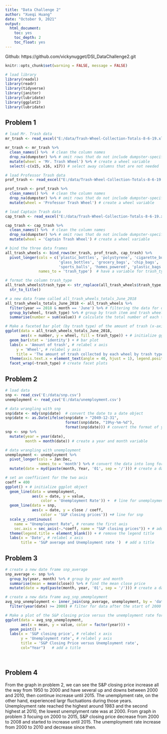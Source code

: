 ---
title: "Data Challenge 2"
author: "Xueqi Huang"
date: "October 9, 2021"
output:
  html_document:
    toc: yes
    toc_depth: 2
    toc_float: yes
---
Github: https://github.com/vickynugget/DSI_DataChallenge2.git

```{r setup, include=FALSE} 
knitr::opts_chunk$set(warning = FALSE, message = FALSE) 
```

```{r}
# load library
library(readxl)
library(readr)
library(tidyverse)
library(janitor)
library(lubridate) 
library(ggplot2)
library(lubridate)
```

## Problem 1
```{r}
# load Mr. Trash data
mr_trash <- read_excel("E:/data/Trash-Wheel-Collection-Totals-8-6-19.xlsx", sheet = 'Mr. Trash Wheel')

mr_trash <- mr_trash %>%
  clean_names() %>%  # clean the column names
  drop_na(dumpster) %>% # omit rows that do not include dumpster-specific data
  mutate(wheel = 'Mr. Trash Wheel') %>% # create a wheel variable
  select(-c(x15, x16, x17)) # select away columns that are not needed

```

```{r}
# load Professor Trash data
prof_trash <- read_excel("E:/data/Trash-Wheel-Collection-Totals-8-6-19.xlsx", sheet = 'Professor Trash Wheel')

prof_trash <- prof_trash %>%
  clean_names() %>%  # clean the column names
  drop_na(dumpster) %>% # omit rows that do not include dumpster-specific data
  mutate(wheel = 'Professor Trash Wheel') # create a wheel variable 
```

```{r}
# load Captain Trash data
cap_trash <- read_excel("E:/data/Trash-Wheel-Collection-Totals-8-6-19.xlsx", sheet = 'Captain Trash Wheel')

cap_trash <- cap_trash %>%
  clean_names() %>%  # clean the column names
  drop_na(dumpster) %>% # omit rows that do not include dumpster-specific data
  mutate(wheel = 'Captain Trash Wheel') # create a wheel variable 
```

```{r}
# bind the three data frames
all_trash_wheels <- bind_rows(mr_trash, prof_trash, cap_trash) %>% 
  pivot_longer(cols = c('plastic_bottles', 'polystyrene', 'cigarette_butts', 
                        'glass_bottles', 'grocery_bags', 'chip_bags', 
                        'sports_balls', 'homes_powered', 'plastic_bags'), # pivot to long format
               names_to = 'trash_type')  # have a variable for trash_type 

# format the column trash_type
all_trash_wheels$trash_type <- str_replace(all_trash_wheels$trash_type, '_', ' ') %>%
  str_to_title()

# a new data frame called all_trash_wheels_totals_June_2018
all_trash_wheels_totals_June_2018 <- all_trash_wheels %>%
  filter(year == 2018 & month == 'June') %>% # filtering the data for only June 2018
  group_by(wheel, trash_type) %>% # group by trash item and trash wheel
  summarise(number = sum(value)) # calculate the total number of each trash item  by each trash wheel
```

```{r}
# Make a faceted bar plot (by trash type) of the amount of trash (x-axis) collected by each wheel (y-axis)
ggplot(data = all_trash_wheels_totals_June_2018, 
       aes(x = number, y = wheel, fill = trash_type)) + # initialize ggplot object
  geom_bar(stat = 'identity') + # bar plot
  labs(x = 'Amount of trash', # relabel x axis
     y = 'Wheel', # relabel y axis
     title = 'The amount of trash collected by each wheel by trash type') +  # add a title
  theme(axis.text.x = element_text(angle = 40, hjust = 1), legend.position = "none") + # remove the legend
  facet_wrap(~trash_type) # create facet plots
```

## Problem 2
```{r}
# load data
snp <- read_csv('E:/data/snp.csv')
unemployment <- read_csv('E:/data/unemployment.csv')

# data wrangling with snp
snp$date <- mdy(snp$date)  # convert the date to a date object
snp$date <- as.Date(ifelse(snp$date > "2049-12-31", 
                           format(snp$date, "19%y-%m-%d"), 
                           format(snp$date))) # convert the format of years smaller than 1968
snp <- snp %>% 
  mutate(year = year(date), 
         month = month(date)) # create a year and month variable

# data wrangling with unemployment
unemployment <- unemployment %>%
  pivot_longer(cols = Jan:Dec, 
               names_to = 'month') %>% # convert the data into long format.
  mutate(date = myd(paste(month, Year, '01', sep = '/'))) # create a date column that takes the month, year and the first day of the month
```

```{r}
# set an coefficient for the two axis
coeff = 400 
ggplot() + # initialize ggplot object
  geom_line(data = unemployment, 
            aes(x = date, y = value,
                color = 'Unemployment Rate')) +  # line for unemployment
  geom_line(data = snp, 
            aes(x = date, y = close / coeff, 
                color = 'S&P closing prices')) +# line for snp
  scale_y_continuous(
    name = "Unemployment Rate", # rename the first axis
    sec.axis = sec_axis(~.*coeff, name = "S&P closing prices")) + # add and rename the second axis
  theme(legend.title = element_blank()) + # remove the legend title
  labs(x = 'Date', # relabel x axis
       title = 'S&P average and Unemployment rate ')  # add a title
```

## Problem 3
```{r}
# create a new date frame snp_average
snp_average <- snp %>%
  group_by(year, month) %>% # group by year and month
  summarise(mean = mean(close)) %>% # find the mean close price
  mutate(date = myd(paste(month, year, '01', sep = '/'))) # create a date column that takes the month, year and the first day of the month

# create a new data frame avg_snp_umemployment
avg_snp_unemployment <- inner_join(snp_average, unemployment, by = 'date') %>% # join with the unemployment data
  filter(year(date) >= 2000) # filter for data after the start of 2000

# Make a plot of the S&P closing price versus the unemployment rate for these years
ggplot(data = avg_snp_unemployment, 
       aes(x = mean, y = value, color = factor(year))) +
  geom_point() + 
  labs(x = 'S&P closing price', # relabel x axis
       y = 'Unemployment rate', # relabel y axis
       title = 'S&P Closing Price versus Unemployment rate', 
       col="Year")   # add a title 
  
  
```

## Problem 4

From the graph in problem 2, we can see the S&P closing price increase all the way from 1950 to 2000 and have several up and downs between 2000 and 2010, then continue increase until 2015. The unemplyment rate, on the other hand, experienced largr fluctuations during those years. Unemployment rate reached the highest around 1983 and the second highest at 2010, the lowest unemplyment rate was at 2000. 
From graph in problem 3 focuing on 2000 to 2015, S&P closing price decrease from 2000 to 2008 and started to increase until 2015. The unemployment rate increase from 2000 to 2010 and decrease since then. 


